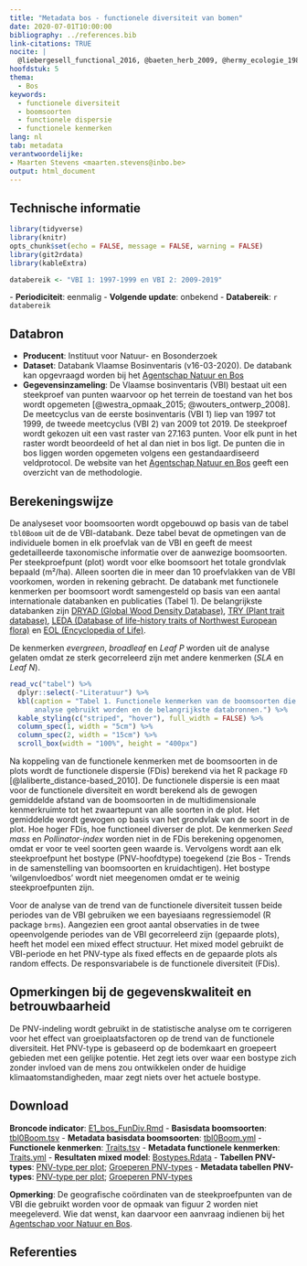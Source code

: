```yaml
---
title: "Metadata bos - functionele diversiteit van bomen"
date: 2020-07-01T10:00:00
bibliography: ../references.bib
link-citations: TRUE
nocite: |
  @liebergesell_functional_2016, @baeten_herb_2009, @hermy_ecologie_1985, @leuschner_ecology_2018, @niinemets_tolerance_2006, @norro_plant_2011, @petit_fichier_2017 and @yang_ranking_2015
hoofdstuk: 5
thema:
  - Bos
keywords:
  - functionele diversiteit
  - boomsoorten
  - functionele dispersie
  - functionele kenmerken
lang: nl
tab: metadata
verantwoordelijke:
- Maarten Stevens <maarten.stevens@inbo.be>
output: html_document
---
```

## Technische informatie

```r
library(tidyverse)
library(knitr)
opts_chunk$set(echo = FALSE, message = FALSE, warning = FALSE)
library(git2rdata)
library(kableExtra)
```

```r
databereik <- "VBI 1: 1997-1999 en VBI 2: 2009-2019"
```
\- **Periodiciteit**: eenmalig
\- **Volgende update**: onbekend
\- **Databereik**: `r databereik`

## Databron

- **Producent**: Instituut voor Natuur- en Bosonderzoek
- **Dataset**: Databank Vlaamse Bosinventaris (v16-03-2020). De databank kan opgevraagd worden bij het [Agentschap Natuur en Bos](https://www.natuurenbos.be/beleid-wetgeving/natuurbeheer/bosinventaris/contact)
- **Gegevensinzameling**: De Vlaamse bosinventaris (VBI) bestaat uit een steekproef van punten waarvoor op het terrein de toestand van het bos wordt opgemeten [@westra_opmaak_2015; @wouters_ontwerp_2008].
De meetcyclus van de eerste bosinventaris (VBI 1) liep van 1997 tot 1999, de tweede meetcyclus (VBI 2) van 2009 tot 2019.
De steekproef wordt gekozen uit een vast raster van 27.163 punten. 
Voor elk punt in het raster wordt beoordeeld of het al dan niet in bos ligt.
De punten die in bos liggen worden opgemeten volgens een gestandaardiseerd veldprotocol.
De website van het [Agentschap Natuur en Bos](https://www.natuurenbos.be/beleid-wetgeving/natuurbeheer/bosinventaris/hoe-gebeuren-de-metingen) geeft een overzicht van de methodologie.

## Berekeningswijze

De analyseset voor boomsoorten wordt opgebouwd op basis van de tabel `tbl0Boom` uit de de VBI-databank.
Deze tabel bevat de opmetingen van de individuele bomen in elk proefvlak van de VBI en geeft de meest gedetailleerde taxonomische informatie over de aanwezige boomsoorten.
Per steekproefpunt (plot) wordt voor elke boomsoort het totale grondvlak bepaald (m²/ha).
Alleen soorten die in meer dan 10 proefvlakken van de VBI voorkomen, worden in rekening gebracht.
De databank met functionele kenmerken per boomsoort wordt samengesteld op basis van een aantal internationale databanken en publicaties (Tabel 1).
De belangrijkste databanken zijn [DRYAD (Global Wood Density Database)](https://datadryad.org/stash/dataset/doi:10.5061/dryad.234), [TRY (Plant trait database)](https://www.try-db.org/TryWeb/Home.php), [LEDA (Database of life-history traits of Northwest European flora)](https://uol.de/en/landeco/research/leda/) en [EOL (Encyclopedia of Life)](https://eol.org/).

De kenmerken *evergreen*, *broadleaf* en *Leaf P* worden uit de analyse gelaten omdat ze sterk gecorreleerd zijn met andere kenmerken (*SLA* en *Leaf N*).

```r
read_vc("tabel") %>%
  dplyr::select(-"Literatuur") %>%
  kbl(caption = "Tabel 1. Functionele kenmerken van de boomsoorten die in de
      analyse gebruikt worden en de belangrijkste databronnen.") %>%
  kable_styling(c("striped", "hover"), full_width = FALSE) %>%
  column_spec(1, width = "5cm") %>%
  column_spec(2, width = "15cm") %>%
  scroll_box(width = "100%", height = "400px")
```

Na koppeling van de functionele kenmerken met de boomsoorten in de plots wordt de functionele dispersie (FDis) berekend via het R package `FD` [@laliberte_distance-based_2010].
De functionele dispersie is een maat voor de functionele diversiteit en wordt berekend als de gewogen gemiddelde afstand van de boomsoorten in de multidimensionale kenmerkruimte tot het zwaartepunt van alle soorten in de plot.
Het gemiddelde wordt gewogen op basis van het grondvlak van de soort in de plot.
Hoe hoger FDis, hoe functioneel diverser de plot.
De kenmerken *Seed mass* en *Pollinator-index* worden niet in de FDis berekening opgenomen, omdat er voor te veel soorten geen waarde is.
Vervolgens wordt aan elk steekproefpunt het bostype (PNV-hoofdtype) toegekend (zie Bos - Trends in de samenstelling van boomsoorten en kruidachtigen).
Het bostype 'wilgenvloedbos' wordt niet meegenomen omdat er te weinig steekproefpunten zijn.

Voor de analyse van de trend van de functionele diversiteit tussen beide periodes van de VBI gebruiken we een bayesiaans regressiemodel (R package `brms`).
Aangezien een groot aantal observaties in de twee opeenvolgende periodes van de VBI gecorreleerd zijn (gepaarde plots), heeft het model een mixed effect structuur.
Het mixed model gebruikt de VBI-periode en het PNV-type als fixed effects en de gepaarde plots als random effects.
De responsvariabele is de functionele diversiteit (FDis).

## Opmerkingen bij de gegevenskwaliteit en betrouwbaarheid

De PNV-indeling wordt gebruikt in de statistische analyse om te corrigeren voor het effect van groeiplaatsfactoren op de trend van de functionele diversiteit.
Het PNV-type is gebaseerd op de bodemkaart en groepeert gebieden met een gelijke potentie.
Het zegt iets over waar een bostype zich zonder invloed van de mens zou ontwikkelen onder de huidige klimaatomstandigheden, maar zegt niets over het actuele bostype.

## Download

**Broncode indicator**: [E1_bos_FunDiv.Rmd](../e1_bos_fundiv/e1_bos_fundiv.Rmd)
- **Basisdata boomsoorten**: [tbl0Boom.tsv](../e1_bos_fundiv/tbl0boom.tsv)
- **Metadata basisdata boomsoorten**: [tbl0Boom.yml](../e1_bos_fundiv/tbl0boom.yml)
- **Functionele kenmerken**: [Traits.tsv](../e1_bos_fundiv/traits.tsv)
- **Metadata functionele kenmerken**: [Traits.yml](../e1_bos_fundiv/traits.yml)
- **Resultaten mixed model**: [Bostypes.Rdata](../e1_bos_fundiv/bostypes.Rdata)
- **Tabellen PNV-types**: [PNV-type per plot](../e1_bos_fundiv/pnv.tsv); [Groeperen PNV-types](../e1_bos_fundiv/bostypes.tsv)
- **Metadata tabellen PNV-types**: [PNV-type per plot](../e1_bos_fundiv/pnv.yml); [Groeperen PNV-types](../e1_bos_fundiv/bostypes.yml)

**Opmerking**: De geografische coördinaten van de steekproefpunten van de VBI die gebruikt worden voor de opmaak van figuur 2 worden niet meegeleverd.
Wie dat wenst, kan daarvoor een aanvraag indienen bij het [Agentschap voor Natuur en Bos](https://www.natuurenbos.be/beleid-wetgeving/natuurbeheer/bosinventaris/contact).

## Referenties
